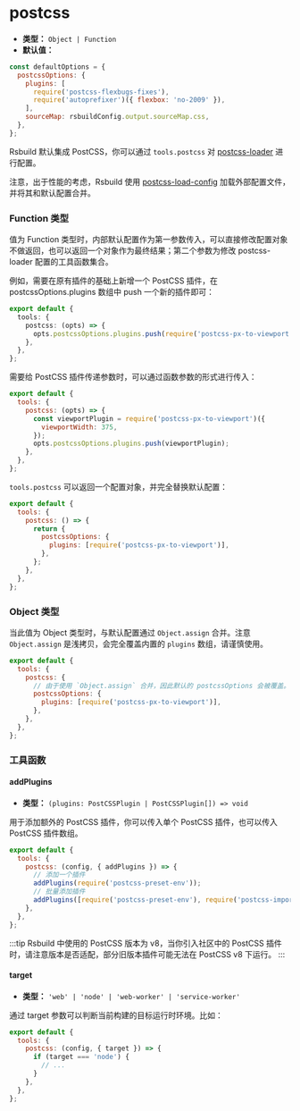 # postcss

- **类型：** `Object | Function`
- **默认值：**

```js
const defaultOptions = {
  postcssOptions: {
    plugins: [
      require('postcss-flexbugs-fixes'),
      require('autoprefixer')({ flexbox: 'no-2009' }),
    ],
    sourceMap: rsbuildConfig.output.sourceMap.css,
  },
};
```

Rsbuild 默认集成 PostCSS，你可以通过 `tools.postcss` 对 [postcss-loader](https://github.com/webpack-contrib/postcss-loader) 进行配置。

注意，出于性能的考虑，Rsbuild 使用 [postcss-load-config](https://github.com/postcss/postcss-load-config) 加载外部配置文件，并将其和默认配置合并。

### Function 类型

值为 Function 类型时，内部默认配置作为第一参数传入，可以直接修改配置对象不做返回，也可以返回一个对象作为最终结果；第二个参数为修改 postcss-loader 配置的工具函数集合。

例如，需要在原有插件的基础上新增一个 PostCSS 插件，在 postcssOptions.plugins 数组中 push 一个新的插件即可：

```ts
export default {
  tools: {
    postcss: (opts) => {
      opts.postcssOptions.plugins.push(require('postcss-px-to-viewport'));
    },
  },
};
```

需要给 PostCSS 插件传递参数时，可以通过函数参数的形式进行传入：

```js
export default {
  tools: {
    postcss: (opts) => {
      const viewportPlugin = require('postcss-px-to-viewport')({
        viewportWidth: 375,
      });
      opts.postcssOptions.plugins.push(viewportPlugin);
    },
  },
};
```

`tools.postcss` 可以返回一个配置对象，并完全替换默认配置：

```js
export default {
  tools: {
    postcss: () => {
      return {
        postcssOptions: {
          plugins: [require('postcss-px-to-viewport')],
        },
      };
    },
  },
};
```

### Object 类型

当此值为 Object 类型时，与默认配置通过 `Object.assign` 合并。注意 `Object.assign` 是浅拷贝，会完全覆盖内置的 `plugins` 数组，请谨慎使用。

```js
export default {
  tools: {
    postcss: {
      // 由于使用 `Object.assign` 合并，因此默认的 postcssOptions 会被覆盖。
      postcssOptions: {
        plugins: [require('postcss-px-to-viewport')],
      },
    },
  },
};
```

### 工具函数

#### addPlugins

- **类型：** `(plugins: PostCSSPlugin | PostCSSPlugin[]) => void`

用于添加额外的 PostCSS 插件，你可以传入单个 PostCSS 插件，也可以传入 PostCSS 插件数组。

```js
export default {
  tools: {
    postcss: (config, { addPlugins }) => {
      // 添加一个插件
      addPlugins(require('postcss-preset-env'));
      // 批量添加插件
      addPlugins([require('postcss-preset-env'), require('postcss-import')]);
    },
  },
};
```

:::tip
Rsbuild 中使用的 PostCSS 版本为 v8，当你引入社区中的 PostCSS 插件时，请注意版本是否适配，部分旧版本插件可能无法在 PostCSS v8 下运行。
:::

#### target

- **类型：** `'web' | 'node' | 'web-worker' | 'service-worker'`

通过 target 参数可以判断当前构建的目标运行时环境。比如：

```js
export default {
  tools: {
    postcss: (config, { target }) => {
      if (target === 'node') {
        // ...
      }
    },
  },
};
```

